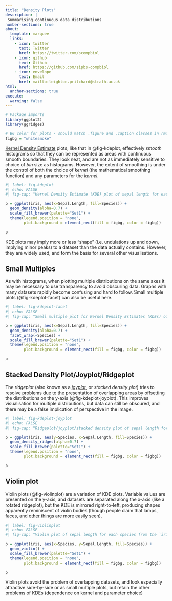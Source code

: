 ```yaml
---
title: "Density Plots"
description: |
 Summarising continuous data distributions
number-sections: true
about:
  template: marquee
  links:
    - icon: twitter
      text: Twitter
      href: https://twitter.com/scompbiol
    - icon: github
      text: Github
      href: https://github.com/sipbs-compbiol
    - icon: envelope
      text: Email
      href: mailto:leighton.pritchard@strath.ac.uk
html:
  anchor-sections: true
execute:
  warning: false
---
```


```r
# Package imports
library(ggplot2)
library(ggridges)

# BG color for plots - should match .figure and .caption classes in rmd_style.css
figbg = "whitesmoke"
```

[Kernel Density Estimate](https://en.wikipedia.org/wiki/Kernel_density_estimation) plots, like that in @fig-kdeplot, effectively *smooth* histograms so that they can be represented as areas with continuous smooth boundaries. They look neat, and are not as immediately sensitive to choice of *bin* size as histograms. However, the extent of smoothing is under the control of both the choice of *kernel* (the mathematical smoothing function) and any parameters for the *kernel*.


```r
#| label: fig-kdeplot
#| echo: FALSE
#| fig-cap: "Kernel Density Estimate (KDE) plot of sepal length for each species from the `iris` dataset."

p = ggplot(iris, aes(x=Sepal.Length, fill=Species)) +
  geom_density(alpha=0.7) +
  scale_fill_brewer(palette="Set1") +
  theme(legend.position = "none",
        plot.background = element_rect(fill = figbg, color = figbg))

p
```

KDE plots may imply more or less "shape" (i.e. undulations up and down, implying minor peaks) to a dataset than the data actually contains. However, they are widely used, and form the basis for several other visualisations. 

## Small Multiples

As with histograms, when plotting multiple distributions on the same axes it may be necessary to use transparency to avoid obscuring data. Graphs with many datasets rapidly become confusing and hard to follow. Small multiple plots (@fig-kdeplot-facet) can also be useful here.

```r
#| label: fig-kdeplot-facet
#| echo: FALSE
#| fig-cap: "Small multiple plot for Kernel Density Estimates (KDEs) of sepal length for each species from the `iris` dataset."

p = ggplot(iris, aes(x=Sepal.Length, fill=Species)) +
  geom_density(alpha=0.7) +
  facet_wrap(~Species) + 
  scale_fill_brewer(palette="Set1") +
  theme(legend.position = "none",
        plot.background = element_rect(fill = figbg, color = figbg))

p
```

## Stacked Density Plot/Joyplot/Ridgeplot

The *ridgeplot* (also known as a [*joyplot*](https://en.wikipedia.org/wiki/Unknown_Pleasures), or *stacked density plot*) tries to resolve problems due to the presentation of overlapping areas by offsetting the distributions on the y-axis (@fig-kdeplot-joyplot). This improves visualisation for multiple distributions, but data can still be obscured, and there may be a false implication of perspective in the image.

```r
#| label: fig-kdeplot-joyplot
#| echo: FALSE
#| fig-cap: "Ridgeplot/joyplot/stacked density plot of sepal length for each species from the `iris` dataset."

p = ggplot(iris, aes(y=Species, x=Sepal.Length, fill=Species)) +
  geom_density_ridges(alpha=0.7) +
  scale_fill_brewer(palette="Set1") +
  theme(legend.position = "none",
        plot.background = element_rect(fill = figbg, color = figbg))

p
```

## Violin plot

Violin plots (@fig-violinplot) are a variation of KDE plots. Variable values are presented on the y-axis, and datasets are separated along the x-axis (like a rotated ridgeplot), but the KDE is mirrored right-to-left, producing shapes apparently reminiscent of violin bodies (though people claim that lamps, faces, and [other things](https://xkcd.com/1967/) are more easily seen).

```r
#| label: fig-violinplot
#| echo: FALSE
#| fig-cap: "Violin plot of sepal length for each species from the `iris` dataset."

p = ggplot(iris, aes(x=Species, y=Sepal.Length, fill=Species)) +
  geom_violin() +
  scale_fill_brewer(palette="Set1") +
  theme(legend.position = "none",
        plot.background = element_rect(fill = figbg, color = figbg))

p
```

Violin plots avoid the problem of overlapping datasets, and look especially attractive side-by-side or as small multiple plots, but retain the other problems of KDEs (dependence on kernel and parameter choice)